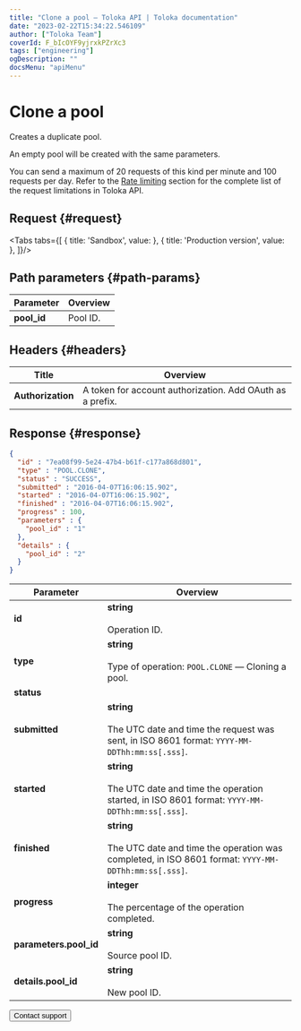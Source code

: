 ```yaml
---
title: "Clone a pool — Toloka API | Toloka documentation"
date: "2023-02-22T15:34:22.546109"
author: ["Toloka Team"]
coverId: F_bIcOYF9yjrxkPZrXc3
tags: ["engineering"]
ogDescription: ""
docsMenu: "apiMenu"
---
```



# Clone a pool

<Announce/>

Creates a duplicate pool.

An empty pool will be created with the same parameters.

<Note mode="restriction" title="Restriction">

You can send a maximum of 20 requests of this kind per minute and 100 requests per day. Refer to the [Rate limiting](/docs/api/rate-limiting) section for the complete list of the request limitations in Toloka API.

</Note>

## Request {#request}

<Tabs tabs={[
  { title: 'Sandbox', value: <ClonePoolList1/> },
  { title: 'Production version', value: <ClonePoolList2/> },
]}/>

## Path parameters {#path-params}

Parameter | Overview
----- | -----
**pool_id** | Pool ID.

## Headers {#headers}

Title | Overview
----- | -----
**Authorization** | A token for account authorization. Add OAuth as a prefix.

## Response {#response}

```json
{
  "id" : "7ea08f99-5e24-47b4-b61f-c177a868d801",
  "type" : "POOL.CLONE",
  "status" : "SUCCESS",
  "submitted" : "2016-04-07T16:06:15.902",
  "started" : "2016-04-07T16:06:15.902",
  "finished" : "2016-04-07T16:06:15.902",
  "progress" : 100,
  "parameters" : {
    "pool_id" : "1"
  },
  "details" : {
    "pool_id" : "2"
  }
}
```

Parameter | Overview
----- | -----
**id** | **string**<br/><br/>Operation ID.
**type** | **string**<br/><br/>Type of operation: `POOL.CLONE` — Cloning a pool.
**status** | <ClonePoolTable1/>
**submitted** | **string**<br/><br/>The UTC date and time the request was sent, in ISO 8601 format: `YYYY-MM-DDThh:mm:ss[.sss]`.
**started** | **string**<br/><br/>The UTC date and time the operation started, in ISO 8601 format: `YYYY-MM-DDThh:mm:ss[.sss]`.
**finished** | **string**<br/><br/>The UTC date and time the operation was completed, in ISO 8601 format: `YYYY-MM-DDThh:mm:ss[.sss]`.
**progress** | **integer**<br/><br/>The percentage of the operation completed.
**parameters.pool_id** | **string**<br/><br/>Source pool ID.
**details.pool_id** | **string**<br/><br/>New pool ID.

<Button themeColor="light" view="default" size="l" type="link" url="/docs/guide/troubleshooting/support?form-source=api-clone-pool">Contact support</Button>
